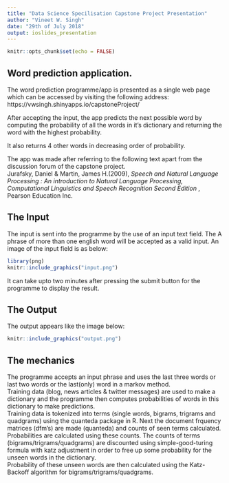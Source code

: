 ```yaml
---
title: "Data Science Specilisation Capstone Project Presentation"
author: "Vineet W. Singh"
date: "29th of July 2018"
output: ioslides_presentation
---
```


```r
knitr::opts_chunk$set(echo = FALSE)
```

## Word prediction application.

The word prediction programme/app is presented as a single web page which can be accessed by 
visiting the following address:  
https://vwsingh.shinyapps.io/capstoneProject/  

After accepting the input, the app predicts the next possible word by computing the probability of all the words in it's dictionary
and returning the word with the highest probability.  

It also returns 4 other words in decreasing order of probability.  

The app was made after referring to the following text apart from the discussion 
forum of the capstone project.  
Jurafsky, Daniel & Martin, James H.(2009), _Speech and Natural Language Processing : An introduction to Natural Language Processing, Computational Linguistics and Speech Recognition Second Edition _, Pearson Education Inc. 


## The Input

The input is sent into the programme by the use of an input text field. The 
A phrase of more than one english word will be accepted as a valid input. 
An image of the input field is as below: 

```r
library(png)
knitr::include_graphics("input.png")
```

It can take upto two minutes after pressing the submit button for the 
programme to display the result.  



## The Output

The output appears like the image below:  

```r
knitr::include_graphics("output.png")
```
  
## The mechanics
The programme accepts an input phrase and uses the last three words or 
last two words or the last(only) word in a markov method.  
Training data (blog, news articles & twitter messages) are used to make a dictionary and the programme then computes 
probabilities of words in this dictionary to make predictions.   
Training data is tokenized into terms (single words, 
bigrams, trigrams and quadgrams) using the quanteda package in R. Next the 
document frquency matrices (dfm's) are made (quanteda) and counts of 
seen terms calculated. Probabilities are calculated using these counts. 
The counts of terms (bigrams/trigrams/quadgrams) are discounted 
using simple-good-turing 
formula with katz adjustment in order to free up some probability for the 
unseen words in the dictionary.  
Probability of these unseen words are then calculated using the Katz-Backoff 
algorithm for bigrams/trigrams/quadgrams.  



